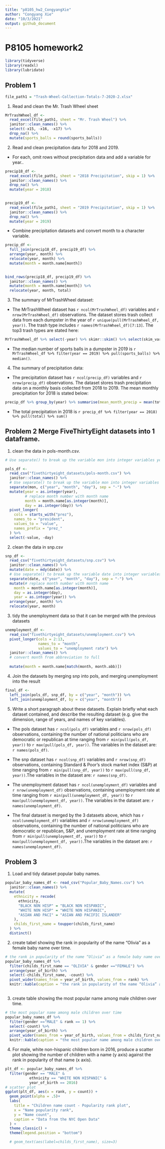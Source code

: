 ```yaml
---
title: "p8105_hw2_CongyangXie"
author: "Congyang Xie"
date: "10/3/2021"
output: github_document
---
```

# P8105 homework2
```r
library(tidyverse)
library(readxl)
library(lubridate)
```
## Problem 1
```r
file_path1 = "Trash-Wheel-Collection-Totals-7-2020-2.xlsx"
```

1. Read and clean the Mr. Trash Wheel sheet
```r
MrTrashWheel_df <-
  read_excel(file_path1, sheet = "Mr. Trash Wheel") %>%
  janitor::clean_names() %>%
  select(-x15, -x16, -x17) %>%
  drop_na() %>%
  mutate(sports_balls = round(sports_balls))


```
2. Read and clean precipitation data for 2018 and 2019.
  + For each, omit rows without precipitation data and add a variable for year..
```r
precip18_df <- 
  read_excel(file_path1, sheet = "2018 Precipitation", skip = 1) %>%
  janitor::clean_names() %>%
  drop_na() %>%
  mutate(year = 2018) 
  

precip19_df <- 
  read_excel(file_path1, sheet = "2019 Precipitation", skip = 1) %>%
  janitor::clean_names() %>%
  drop_na() %>%
  mutate(year = 2019)
```
  + Combine precipitation datasets and convert month to a character variable.
```r
precip_df <- 
  full_join(precip18_df, precip19_df) %>%
  arrange(year, month) %>%
  relocate(year, month) %>%
  mutate(month = month.name[month]) 
  
```
```r
bind_rows(precip18_df, precip19_df) %>% 
  janitor::clean_names() %>% 
  mutate(month = month.name[month]) %>% 
  relocate(year, month, total)
```
  
3. The summary of MrTrashWheel dataset:  
  + The MrTrashWheel dataset has `r ncol(MrTrashWheel_df)` variables and `r nrow(MrTrashWheel_df)` observations. The dataset stores trash collect data from each dumpster in the year of `r unique(pull(MrTrashWheel_df, year))`. The trash type includes `r names(MrTrashWheel_df)[7:13]`. The top3 trash types are stated here:
```r
MrTrashWheel_df %>% select(-year) %>% skimr::skim() %>% select(skim_variable, numeric.mean) %>% top_n(3) %>% arrange(desc(numeric.mean)) %>% knitr::kable(caption = "The top3 trash types")

```
  + The median number of sports balls in a dumpster in 2019 is `r MrTrashWheel_df %>% filter(year == 2019) %>% pull(sports_balls) %>% median()`.

4. The summary of precipitation data:

  + The precipitation dataset has `r ncol(precip_df)` variables and `r nrow(precip_df)` observations. The dataset stores trash precipitation data on a monthly basis collected from 2018 to 2019. The mean monthly precipitation for 2018 is stated below:

```r
precip_df %>% group_by(year) %>% summarise(mean_month_precip = mean(total)) %>% filter(year == 2018) %>% knitr::kable()

``` 

  + The total precipitation in 2018 is `r precip_df %>% filter(year == 2018) %>% pull(total) %>% sum()`
  

## Problem 2 Merge FiveThirtyEight datasets into 1 dataframe.

1. clean the data in pols-month.csv.

```r
# Use separate() to break up the variable mon into integer variables year, month, and day; replace month number with month name; create a president variable taking values gop and dem, and remove prez_dem and prez_gop; and remove the day variable.

pols_df <-
  read_csv("fivethirtyeight_datasets/pols-month.csv") %>%
  janitor::clean_names() %>%
  # Use separate() to break up the variable mon into integer variables year, month, and day
  separate(mon, c("year", "month", "day"), sep = "-") %>%
  mutate(year = as.integer(year),
         # replace month number with month name
         month = month.name[as.integer(month)],
         day = as.integer(day)) %>%
  pivot_longer(
    cols = starts_with("prez"),
    names_to = "president",
    values_to = "value",
    names_prefix = "prez_"
  ) %>%
  select(-value, -day)

```
2. clean the data in snp.csv

```r
snp_df <-
  read_csv("fivethirtyeight_datasets/snp.csv") %>%
  janitor::clean_names() %>%
  mutate(date = mdy(date)) %>%
  # Use separate() to break up the variable date into integer variables year, month, and day
  separate(date, c("year", "month", "day"), sep = "-") %>%
  mutate(# replace month number with month name
    month = month.name[as.integer(month)],
    day = as.integer(day),
    year = as.integer(year)) %>%
  arrange(year, month) %>%
  relocate(year, month)
```


3. tidy the unemployment data so that it can be merged with the previous datasets
```r
unemployment_df <-
  read_csv("fivethirtyeight_datasets/unemployment.csv") %>%
  pivot_longer(cols = 2:13,
               names_to = "month",
               values_to = "unemployment rate") %>%
  janitor::clean_names() %>%
  # convert month from abbreviation to full
  
  mutate(month = month.name[match(month, month.abb)])
```
4. Join the datasets by merging snp into pols, and merging unemployment into the result
```r
final_df <- 
  left_join(pols_df, snp_df, by = c("year", "month")) %>%
  left_join(unemployment_df, by = c("year", "month"))
```

5. Write a short paragraph about these datasets. Explain briefly what each dataset contained, and describe the resulting dataset (e.g. give the dimension, range of years, and names of key variables).

  + The pols dataset has `r ncol(pols_df)` variables and `r nrow(pols_df)` observations, containing the number of national politicians who are democratic or republican at time ranging from `r min(pull(pols_df, year))` to `r max(pull(pols_df, year))`. The variables in the dataset are:  `r names(pols_df)`.

  + The snp dataset has `r ncol(snp_df)` variables and `r nrow(snp_df)` observations, containing Standard & Poor’s stock market index (S&P) at time  ranging from `r min(pull(snp_df, year))` to `r max(pull(snp_df, year))`.The variables in the dataset are:  `r names(snp_df)`. 

  + The unemployment dataset has `r ncol(unemployment_df)` variables and `r nrow(unemployment_df)` observations, containing unemployment rate at time ranging from `r min(pull(unemployment_df, year))` to `r max(pull(unemployment_df, year))`. The variables in the dataset are:  `r names(unemployment_df)`.
  
  + The final dataset is merged by the 3 datasets above, which has `r ncol(unemployment_df)` variables and `r nrow(unemployment_df)` observations, containing the number of national politicians who are democratic or republican, S&P, and unemployment rate at time ranging from `r min(pull(unemployment_df, year))` to `r max(pull(unemployment_df, year))`.The variables in the dataset are:  `r names(unemployment_df)`.


## Problem 3

1. Load and tidy dataset popular baby names.
```r
popular_baby_names_df <- read_csv("Popular_Baby_Names.csv") %>%
  janitor::clean_names() %>%
  mutate(
    ethnicity = recode(
      ethnicity,
      "BLACK NON HISP" = "BLACK NON HISPANIC",
      "WHITE NON HISP" = "WHITE NON HISPANIC",
      "ASIAN AND PACI" = "ASIAN AND PACIFIC ISLANDER"
    ),
    childs_first_name = toupper(childs_first_name)
  ) %>%
  distinct()
```

2. create tabel showing the rank in popularity of the name “Olivia” as a female baby name over time.
```r
# the rank in popularity of the name “Olivia” as a female baby name over time
popular_baby_names_df %>%
  filter(childs_first_name == "OLIVIA" & gender =="FEMALE") %>%
  arrange(year_of_birth) %>%
  select(-childs_first_name, -count) %>%
  pivot_wider(names_from = year_of_birth, values_from = rank) %>%
  knitr::kable(caption = "the rank in popularity of the name “Olivia” as a female baby name over time")
  
```
3. create table showing the most popular name among male children over time.

```r
# the most popular name among male children over time
popular_baby_names_df %>%
  filter(gender =="MALE" & rank == 1) %>%
  select(-count) %>%
  arrange(year_of_birth) %>%
  pivot_wider(names_from = year_of_birth, values_from = childs_first_name) %>%
  knitr::kable(caption = "the most popular name among male children over time")

```

4. For male, white non-hispanic children born in 2016, produce a scatter plot showing the number of children with a name (y axis) against the rank in popularity of that name (x axis).

```r
plt_df <- popular_baby_names_df %>%
  filter(gender == "MALE" &
           ethnicity == "WHITE NON HISPANIC" &
           year_of_birth == 2016) 
# scatter plot
ggplot(plt_df, aes(x = rank, y = count)) +
  geom_point(alpha = .5)+
  labs(
    title = "Children name count - Popularity rank plot",
    x = "Name popularity rank",
    y = "Name count",
    caption = "Data from the NYC Open Data"
  ) +
  theme_classic() + 
  theme(legend.position = "bottom")

  # geom_text(aes(label=childs_first_name), size=3)
```

